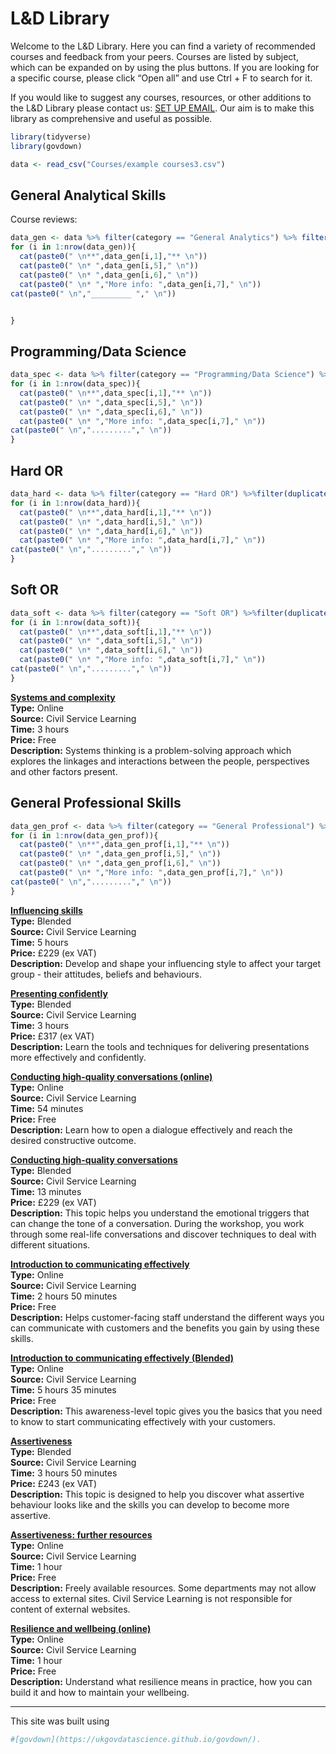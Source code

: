# L&D Library

Welcome to the L&D Library. Here you can find a variety of recommended courses and feedback from your peers. Courses are listed by subject, which can be expanded on by using the plus buttons. If you are looking for a specific course, please click "Open all" and use Ctrl + F to search for it.

If you would like to suggest any courses, resources, or other additions to the L&D Library please contact us: [SET UP EMAIL](). Our aim is to make this library as comprehensive and useful as possible.

```r
library(tidyverse)
library(govdown)

data <- read_csv("Courses/example courses3.csv")
```

::: {.accordion}
## General Analytical Skills

Course reviews: 

```r


data_gen <- data %>% filter(category == "General Analytics") %>% filter(duplicated(course)==F)
for (i in 1:nrow(data_gen)){
  cat(paste0(" \n**",data_gen[i,1],"** \n"))
  cat(paste0(" \n* ",data_gen[i,5]," \n"))
  cat(paste0(" \n* ",data_gen[i,6]," \n"))
  cat(paste0(" \n* ","More info: ",data_gen[i,7]," \n"))
cat(paste0(" \n","_________ "," \n"))


}
```



## Programming/Data Science
```r
data_spec <- data %>% filter(category == "Programming/Data Science") %>%filter(duplicated(course)==F)
for (i in 1:nrow(data_spec)){
  cat(paste0(" \n**",data_spec[i,1],"** \n"))
  cat(paste0(" \n* ",data_spec[i,5]," \n"))
  cat(paste0(" \n* ",data_spec[i,6]," \n"))
  cat(paste0(" \n* ","More info: ",data_spec[i,7]," \n"))
cat(paste0(" \n","........."," \n"))
}


```


## Hard OR
```r
data_hard <- data %>% filter(category == "Hard OR") %>%filter(duplicated(course)==F)
for (i in 1:nrow(data_hard)){
  cat(paste0(" \n**",data_hard[i,1],"** \n"))
  cat(paste0(" \n* ",data_hard[i,5]," \n"))
  cat(paste0(" \n* ",data_hard[i,6]," \n"))
  cat(paste0(" \n* ","More info: ",data_hard[i,7]," \n"))
cat(paste0(" \n","........."," \n"))
}


```


## Soft OR

```r
data_soft <- data %>% filter(category == "Soft OR") %>%filter(duplicated(course)==F)
for (i in 1:nrow(data_soft)){
  cat(paste0(" \n**",data_soft[i,1],"** \n"))
  cat(paste0(" \n* ",data_soft[i,5]," \n"))
  cat(paste0(" \n* ",data_soft[i,6]," \n"))
  cat(paste0(" \n* ","More info: ",data_soft[i,7]," \n"))
cat(paste0(" \n","........."," \n"))
}


```

[**Systems and complexity**](https://learn.civilservice.gov.uk/courses/btroxfDbQjWETY76YgxRdw) <br>
**Type:** Online <br>
**Source:** Civil Service Learning <br>
**Time:** 3 hours <br>
**Price:** Free <br>
**Description:**  Systems thinking is a problem-solving approach which explores the linkages and interactions between the people, perspectives and other factors present.

## General Professional Skills

```r
data_gen_prof <- data %>% filter(category == "General Professional") %>%filter(duplicated(course)==F)
for (i in 1:nrow(data_gen_prof)){
  cat(paste0(" \n**",data_gen_prof[i,1],"** \n"))
  cat(paste0(" \n* ",data_gen_prof[i,5]," \n"))
  cat(paste0(" \n* ",data_gen_prof[i,6]," \n"))
  cat(paste0(" \n* ","More info: ",data_gen_prof[i,7]," \n"))
cat(paste0(" \n","........."," \n"))
}


```

[**Influencing skills**](https://learn.civilservice.gov.uk/courses/IEttRlSBQg2c_KxG0Ygu6w) <br>
**Type:** Blended <br>
**Source:** Civil Service Learning <br>
**Time:** 5 hours <br>
**Price:** £229 (ex VAT) <br>
**Description:**  Develop and shape your influencing style to affect your target group - their attitudes, beliefs and behaviours.

[**Presenting confidently**](https://learn.civilservice.gov.uk/courses/ZtVOMjdqQd2ai4IXm-7H4A) <br>
**Type:** Blended <br>
**Source:** Civil Service Learning <br>
**Time:** 3 hours <br>
**Price:** £317 (ex VAT) <br>
**Description:**  Learn the tools and techniques for delivering presentations more effectively and confidently.

[**Conducting high-quality conversations (online)**](https://learn.civilservice.gov.uk/courses/W21M5gwkQNuMLj-Cdb3h4w) <br>
**Type:** Online <br>
**Source:** Civil Service Learning <br>
**Time:** 54 minutes <br>
**Price:** Free <br>
**Description:**  Learn how to open a dialogue effectively and reach the desired constructive outcome.

[**Conducting high-quality conversations**](https://learn.civilservice.gov.uk/courses/pMQn9IGCQwuCbbeqzr8eWw) <br>
**Type:** Blended <br>
**Source:** Civil Service Learning <br>
**Time:** 13 minutes <br>
**Price:** £229 (ex VAT) <br>
**Description:**  This topic helps you understand the emotional triggers that can change the tone of a conversation. During the workshop, you work through some real-life conversations and discover techniques to deal with different situations.

[**Introduction to communicating effectively**](https://learn.civilservice.gov.uk/courses/fM6lUo61QImffsteAxhpaw) <br>
**Type:** Online <br>
**Source:** Civil Service Learning <br>
**Time:** 2 hours 50 minutes <br>
**Price:** Free <br>
**Description:**  Helps customer-facing staff understand the different ways you can communicate with customers and the benefits you gain by using these skills.

[**Introduction to communicating effectively (Blended)**](https://learn.civilservice.gov.uk/courses/pgyb3WeNTDq-kuEJT-vMLg) <br>
**Type:** Online <br>
**Source:** Civil Service Learning <br>
**Time:** 5 hours 35 minutes <br>
**Price:** Free <br>
**Description:**  This awareness-level topic gives you the basics that you need to know to start communicating effectively with your customers.

[**Assertiveness**](https://learn.civilservice.gov.uk/courses/G6YyDvaSSvKVVHDO6sprsQ) <br>
**Type:** Blended <br>
**Source:** Civil Service Learning <br>
**Time:** 3 hours 50 minutes <br>
**Price:** £243 (ex VAT) <br>
**Description:**  This topic is designed to help you discover what assertive behaviour looks like and the skills you can develop to become more assertive.

[**Assertiveness: further resources**](https://learn.civilservice.gov.uk/courses/Kp-5wlwXRp6TWOZWtgsMDA) <br>
**Type:** Online <br>
**Source:** Civil Service Learning <br>
**Time:** 1 hour <br>
**Price:** Free <br>
**Description:**  Freely available resources. Some departments may not allow access to external sites. Civil Service Learning is not responsible for content of external websites.

[**Resilience and wellbeing (online)**](https://learn.civilservice.gov.uk/courses/YzIlqj79RkWUcRzpQriD4A) <br>
**Type:** Online <br>
**Source:** Civil Service Learning <br>
**Time:** 1 hour <br>
**Price:** Free <br>
**Description:**  Understand what resilience means in practice, how you can build it and how to maintain your wellbeing.

:::

---

::: {.small-para}
This site was built using
```r
#[govdown](https://ukgovdatascience.github.io/govdown/).
```
:::